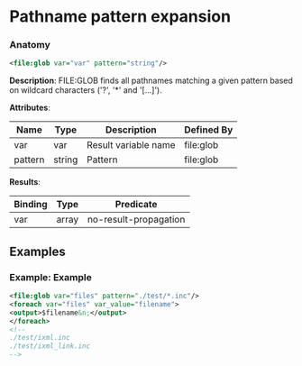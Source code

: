 # Pathname pattern expansion

### Anatomy

```xml
<file:glob var="var" pattern="string"/>
```

 **Description**:
 FILE:GLOB finds all pathnames matching a given pattern based on wildcard characters ('?', '*' and '[...]').

**Attributes**:

| Name | Type | Description | Defined By |
| ---- | ---- | ----------- | ---------- |
| var | var | Result variable name | file:glob |
| pattern | string | Pattern | file:glob |


**Results**:

| Binding | Type | Predicate |
| ------- | ---- | --------- |
| var | array | no-result-propagation |


## Examples

### Example: Example

```xml
<file:glob var="files" pattern="./test/*.inc"/>
<foreach var="files" var_value="filename">
<output>$filename&n;</output>
</foreach>
<!--
./test/ixml.inc
./test/ixml_link.inc
-->
```

